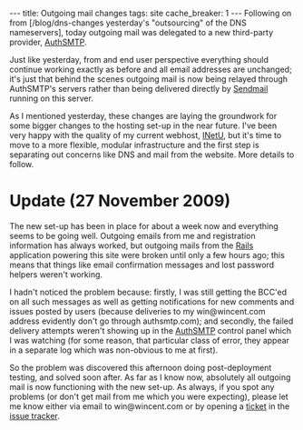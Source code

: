 ---
title: Outgoing mail changes
tags: site
cache_breaker: 1
---
Following on from [/blog/dns-changes yesterday's "outsourcing" of the DNS nameservers], today outgoing mail was delegated to a new third-party provider, [http://authsmtp.com/ AuthSMTP].

Just like yesterday, from and end user perspective everything should continue working exactly as before and all email addresses are unchanged; it's just that behind the scenes outgoing mail is now being relayed through AuthSMTP's servers rather than being delivered directly by [[Sendmail]] running on this server.

As I mentioned yesterday, these changes are laying the groundwork for some bigger changes to the hosting set-up in the near future. I've been very happy with the quality of my current webhost, [[INetU]], but it's time to move to a more flexible, modular infrastructure and the first step is separating out concerns like DNS and mail from the website. More details to follow.

= Update (27 November 2009) =

The new set-up has been in place for about a week now and everything seems to be going well. Outgoing emails from me and registration information has always worked, but outgoing mails from the [[Rails]] application powering this site were broken until only a few hours ago; this means that things like email confirmation messages and lost password helpers weren't working.

I hadn't noticed the problem because: firstly, I was still getting the BCC'ed on all such messages as well as getting notifications for new comments and issues posted by users (because deliveries to my win@wincent.com address evidently don't go through authsmtp.com); and secondly, the failed delivery attempts weren't showing up in the [[AuthSMTP]] control panel which I was watching (for some reason, that particular class of error, they appear in a separate log which was non-obvious to me at first).

So the problem was discovered this afternoon doing post-deployment testing, and solved soon after. As far as I know now, absolutely all outgoing mail is now functioning with the new set-up. As always, if you spot any problems (or don't get mail from me which you were expecting), please let me know either via email to win@wincent.com or by opening a [[ticket]] in the [[issue tracker]].
